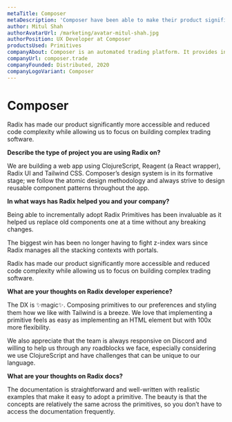 ```yaml
---
metaTitle: Composer
metaDescription: 'Composer have been able to make their product significantly more accessible and reduce code complexity while allowing them to focus on building complex trading software.'
author: Mitul Shah
authorAvatarUrl: /marketing/avatar-mitul-shah.jpg
authorPosition: UX Developer at Composer
productsUsed: Primitives
companyAbout: Composer is an automated trading platform. It provides investors with the power to build a portfolio of hedge fund-like strategies without a spreadsheet or line of code.
companyUrl: composer.trade
companyFounded: Distributed, 2020
companyLogoVariant: Composer
---
```


# Composer

<HeroQuote>
  Radix has made our product significantly more accessible and reduced code
  complexity while allowing us to focus on building complex trading software.
</HeroQuote>

**Describe the type of project you are using Radix on?**

We are building a web app using ClojureScript, Reagent (a React wrapper), Radix UI and Tailwind CSS. Composer’s design system is in its formative stage; we follow the atomic design methodology and always strive to design reusable component patterns throughout the app.

**In what ways has Radix helped you and your company?**

Being able to incrementally adopt Radix Primitives has been invaluable as it helped us replace old components one at a time without any breaking changes.

The biggest win has been no longer having to fight z-index wars since Radix manages all the stacking contexts with portals.

Radix has made our product significantly more accessible and reduced code complexity while allowing us to focus on building complex trading software.

**What are your thoughts on Radix developer experience?**

The DX is ✨magic✨. Composing primitives to our preferences and styling them how we like with Tailwind is a breeze. We love that implementing a primitive feels as easy as implementing an HTML element but with 100x more flexibility.

We also appreciate that the team is always responsive on Discord and willing to help us through any roadblocks we face, especially considering we use ClojureScript and have challenges that can be unique to our language.

**What are your thoughts on Radix docs?**

The documentation is straightforward and well-written with realistic examples that make it easy to adopt a primitive. The beauty is that the concepts are relatively the same across the primitives, so you don’t have to access the documentation frequently.
